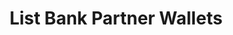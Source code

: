 ---
title: "List Bank Partner Wallets"
openapi: "GET /rest/core/bank-partner/list/wallet/{bankPartnerId}"
---